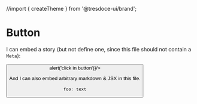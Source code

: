 //import { createTheme } from '@tresdoce-ui/brand';


<Meta title="Component/Button" component={Button} />

# Button

I can embed a story (but not define one, since this file should not contain a `Meta`):

<Preview >
  <Layout theme={createTheme()} cdnBasepath={''} containerFluid={true}>
    <Button foo={'Text button'} onClick={()=>alert('click in button')}/>
  </Layout>
</Preview>


And I can also embed arbitrary markdown & JSX in this file.

```javascript
foo: text
```
